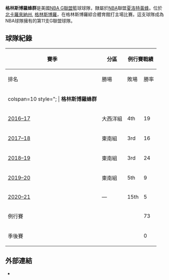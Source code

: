 {{short description|American professional basketball team of the NBA G League}}
{{Infobox basketball club
| name = 格林斯博羅蜂群
| logo = Greensboro Swarm logo 2016.png
| founded = 2016
| league = [[NBA_G聯盟|NBA G聯盟]]
| history = '''格林斯博羅蜂群 '''<br>2016–present
| arena = 格林斯博羅綜合體育館
| location = [[北卡羅來納州|北卡羅來納州]], [[格林斯伯勒_(北卡羅來納州)|格林斯博羅]]
| colors = Teal, dark purple, cool gray, white<br />{{color box|#00788C}} {{color box|#1D1160}} {{color box|#A1A1A4}} {{color box|#FFFFFF}}
| coach = Jay Hernandez
| owner = [[夏洛特黃蜂|夏洛特黃蜂]]
| president = Steve Swetoha
| league_champs = 0
| division_champs = 0
| affiliations = [[夏洛特黃蜂|夏洛特黃蜂]] 
| website = {{URL|http://greensboro.gleague.nba.com}}
}}

'''格林斯博羅蜂群'''是美國[[NBA_G聯盟|NBA G聯盟]]籃球球隊，隸屬於[[NBA|NBA]]聯盟[[夏洛特黃蜂|夏洛特黃蜂]]。位於[[北卡羅來納州|北卡羅來納州]], [[格林斯伯勒_(北卡羅來納州)|格林斯博羅]]，在格林斯博羅綜合體育館打主場比賽。這支球隊成為NBA球隊擁有的第11支G聯盟球隊。

==球隊紀錄==
{|class="wikitable" style="font-size:95%; text-align:center"
|-
!rowspan=2|賽季
!rowspan=2|分區
!colspan=4|例行賽戰績
!rowspan=2|季後賽戰績 
|-
!排名 !!勝場 !!敗場 !!勝率
|-
|colspan=10 style="{{NBA color cell|Greensboro Swarm|border=2}}; | '''格林斯博羅蜂群'''
|-
|[[2016–17_NBA_Development_League_season|2016–17]] || 大西洋組 || 4th || 19 || 31 || {{winpct|19|31}} ||align=left|
|-
|[[2017–18_NBA_G_League_season|2017–18]] || 東南組 || 3rd || 16 || 34 || {{winpct|16|34}} ||align=left|
|-
|[[2018–19_NBA_G_League_season|2018–19]] || 東南組 || 3rd || 24 || 26 || {{winpct|24|26}} ||align=left|
|-
|[[2019–20_NBA_G_League_season|2019–20]] || 東南組 || 5th || 9 || 34 || {{winpct|9|34}} ||align=left|''賽季受到[[新冠肺炎|新冠肺炎]]取消''
|-
|[[2020–21_NBA_G_League_season|2020–21]] || — || 15th || 5 || 10 || {{winpct|5|10}} ||align=left|
|-
!colspan=3| 例行賽 || 73 || 135 || {{winpct|73|135}} || colspan=2|
|-
!colspan=3| 季後賽 || 0 || 0 || {{winpct|0|0}} || colspan=2|
|}


==外部連結==
* {{Official website|http://greensboro.gleague.nba.com}}

{{NBA G联盟}}